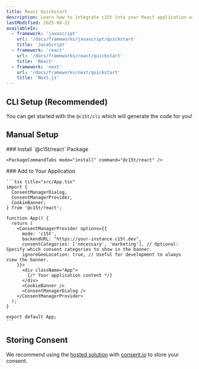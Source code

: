 ```yaml
---
title: React Quickstart
description: Learn how to integrate c15t into your React application with this step-by-step guide. We'll cover installation, configuration, and basic usage.
lastModified: 2025-08-22
availableIn:
  - framework: 'javascript'
    url: '/docs/frameworks/javascript/quickstart'
    title: 'JavaScript'
  - framework: 'react'
    url: '/docs/frameworks/react/quickstart'
    title: 'React'
  - framework: 'next'
    url: '/docs/frameworks/next/quickstart'
    title: 'Next.js'
---
```


## CLI Setup (Recommended)

You can get started with the `@c15t/cli` which will generate the code for you!

<PackageCommandTabs command="@c15t/cli generate" />

## Manual Setup

<Steps>
  <Step>
    ### Install `@c15t/react` Package

    <PackageCommandTabs mode="install" command="@c15t/react" />
  </Step>

  <Step>
    ### Add to Your Application

    ```tsx title="src/App.tsx"
    import { 
      ConsentManagerDialog,
      ConsentManagerProvider,
      CookieBanner,
    } from '@c15t/react';

    function App() {
      return (
        <ConsentManagerProvider options={{  
          mode: 'c15t', 
          backendURL: "https://your-instance.c15t.dev",
          consentCategories: ['necessary', 'marketing'], // Optional: Specify which consent categories to show in the banner. 
          ignoreGeoLocation: true, // Useful for development to always view the banner.
        }}>
          <div className="App">
            {/* Your application content */}
          </div>
          <CookieBanner />
          <ConsentManagerDialog />
        </ConsentManagerProvider>
      );
    }

    export default App;
    ```
  </Step>
</Steps>

## Storing Consent

We recommend using the [hosted solution](/docs/frameworks/react/storing-consent/hosted) with [consent.io](https://consent.io) to store your consent.
